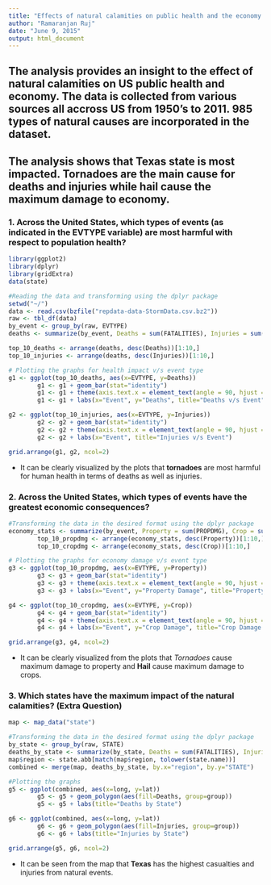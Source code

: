 ```yaml
---
title: "Effects of natural calamities on public health and the economy in the US"
author: "Ramaranjan Ruj"
date: "June 9, 2015"
output: html_document
---
```


## The analysis provides an insight to the effect of natural calamities on US public health and economy. The data is collected from various sources all accross US from 1950's to 2011. 985 types of natural causes are incorporated in the dataset. 

## The analysis shows that Texas state is most impacted. Tornadoes are the main cause for deaths and injuries while hail cause the maximum damage to economy. 

### 1. Across the United States, which types of events (as indicated in the EVTYPE variable) are most harmful with respect to population health?

```r
library(ggplot2)
library(dplyr)
library(gridExtra)
data(state)

#Reading the data and transforming using the dplyr package
setwd("~/")
data <- read.csv(bzfile("repdata-data-StormData.csv.bz2"))
raw <- tbl_df(data)
by_event <- group_by(raw, EVTYPE)
deaths <- summarize(by_event, Deaths = sum(FATALITIES), Injuries = sum(INJURIES))

top_10_deaths <- arrange(deaths, desc(Deaths))[1:10,]
top_10_injuries <- arrange(deaths, desc(Injuries))[1:10,]

# Plotting the graphs for health impact v/s event type
g1 <- ggplot(top_10_deaths, aes(x=EVTYPE, y=Deaths))
        g1 <- g1 + geom_bar(stat="identity")
        g1 <- g1 + theme(axis.text.x = element_text(angle = 90, hjust = 1, vjust=0.5))
        g1 <- g1 + labs(x="Event", y="Deaths", title="Deaths v/s Event")

g2 <- ggplot(top_10_injuries, aes(x=EVTYPE, y=Injuries))
        g2 <- g2 + geom_bar(stat="identity")
        g2 <- g2 + theme(axis.text.x = element_text(angle = 90, hjust = 1, vjust=0.5))
        g2 <- g2 + labs(x="Event", title="Injuries v/s Event")

grid.arrange(g1, g2, ncol=2)
```

- It can be clearly visualized by the plots that **tornadoes** are most harmful for human health in terms of deaths as well as injuries.

### 2. Across the United States, which types of events have the greatest economic consequences?

```r

#Transforming the data in the desired format using the dplyr package
economy_stats <- summarize(by_event, Property = sum(PROPDMG), Crop = sum(CROPDMG))
        top_10_propdmg <- arrange(economy_stats, desc(Property))[1:10,]
        top_10_cropdmg <- arrange(economy_stats, desc(Crop))[1:10,]

# Plotting the graphs for economy damage v/s event type
g3 <- ggplot(top_10_propdmg, aes(x=EVTYPE, y=Property))
        g3 <- g3 + geom_bar(stat="identity")
        g3 <- g3 + theme(axis.text.x = element_text(angle = 90, hjust = 1, vjust=0.5))
        g3 <- g3 + labs(x="Event", y="Property Damage", title="Property Damage v/s Event")

g4 <- ggplot(top_10_cropdmg, aes(x=EVTYPE, y=Crop))
        g4 <- g4 + geom_bar(stat="identity")
        g4 <- g4 + theme(axis.text.x = element_text(angle = 90, hjust = 1, vjust = 0.5))
        g4 <- g4 + labs(x="Event", y="Crop Damage", title="Crop Damage v/s Event")

grid.arrange(g3, g4, ncol=2)
```

- It can be clearly visualized from the plots that *Tornadoes* cause maximum damage to property and **Hail** cause maximum damage to crops.

### 3. Which states have the maximum impact of the natural calamities? (Extra Question)

```r

map <- map_data("state")

#Transforming the data in the desired format using the dplyr package
by_state <- group_by(raw, STATE)
deaths_by_state <- summarize(by_state, Deaths = sum(FATALITIES), Injuries = sum(INJURIES))
map$region <- state.abb[match(map$region, tolower(state.name))]
combined <- merge(map, deaths_by_state, by.x="region", by.y="STATE")

#Plotting the graphs
g5 <- ggplot(combined, aes(x=long, y=lat))
        g5 <- g5 + geom_polygon(aes(fill=Deaths, group=group))
        g5 <- g5 + labs(title="Deaths by State")

g6 <- ggplot(combined, aes(x=long, y=lat))
        g6 <- g6 + geom_polygon(aes(fill=Injuries, group=group))
        g6 <- g6 + labs(title="Injuries by State")

grid.arrange(g5, g6, ncol=2)
```

- It can be seen from the map that **Texas** has the highest casualties and injuries from natural events.
